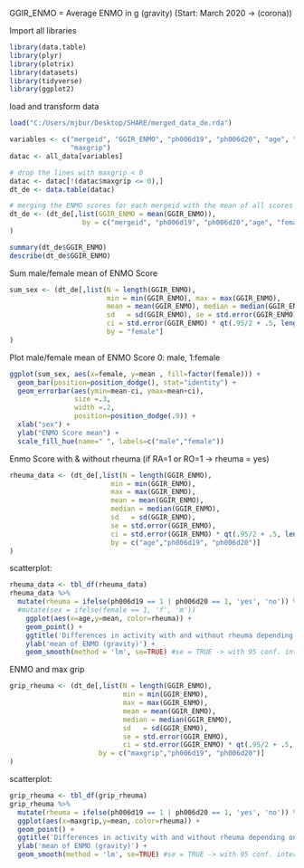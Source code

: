 GGIR_ENMO = Average ENMO in g (gravity)
(Start: March 2020 -> (corona))

Import all libraries
```r
library(data.table)
library(plyr)
library(plotrix)
library(datasets)
library(tidyverse)
library(ggplot2)
```

load and transform data
```r
load("C:/Users/mjbur/Desktop/SHARE/merged_data_de.rda")

variables <- c("mergeid", "GGIR_ENMO", "ph006d19", "ph006d20", "age", "female",
               "maxgrip")
datac <- all_data[variables]

# drop the lines with maxgrip < 0
datac <- datac[!(datac$maxgrip <= 0),]
dt_de <- data.table(datac)

# merging the ENMO scores for each mergeid with the mean of all scores
dt_de <- (dt_de[,list(GGIR_ENMO = mean(GGIR_ENMO)),
                  by = c("mergeid", "ph006d19", "ph006d20","age", "female", "maxgrip")]
)
```

```r
summary(dt_de$GGIR_ENMO)
describe(dt_de$GGIR_ENMO)
```

  Sum male/female mean of ENMO Score
   
```r
sum_sex <- (dt_de[,list(N = length(GGIR_ENMO),
                        min = min(GGIR_ENMO), max = max(GGIR_ENMO),
                        mean = mean(GGIR_ENMO), median = median(GGIR_ENMO),
                        sd   = sd(GGIR_ENMO), se = std.error(GGIR_ENMO),
                        ci = std.error(GGIR_ENMO) * qt(.95/2 + .5, length(GGIR_ENMO))),
                        by = "female"]
)
```
 
 Plot male/female mean of ENMO Score 
   0: male, 1:female
```r
ggplot(sum_sex, aes(x=female, y=mean , fill=factor(female))) +
  geom_bar(position=position_dodge(), stat="identity") +
  geom_errorbar(aes(ymin=mean-ci, ymax=mean+ci),
                size =.3,
                width =.2, 
                position=position_dodge(.9)) +
  xlab("sex") +
  ylab("ENMO Score mean") + 
  scale_fill_hue(name=" ", labels=c("male","female"))
```

 Enmo Score with & without rheuma
 (if RA=1 or RO=1 -> rheuma = yes)
 
```r
rheuma_data <- (dt_de[,list(N = length(GGIR_ENMO),
                         min = min(GGIR_ENMO),
                         max = max(GGIR_ENMO),
                         mean = mean(GGIR_ENMO),
                         median = median(GGIR_ENMO),
                         sd   = sd(GGIR_ENMO),
                         se = std.error(GGIR_ENMO),
                         ci = std.error(GGIR_ENMO) * qt(.95/2 + .5, length(GGIR_ENMO))),
                         by = c("age","ph006d19", "ph006d20")]
)
```
 
 scatterplot:
 
```r
rheuma_data <- tbl_df(rheuma_data)
rheuma_data %>%
  mutate(rheuma = ifelse(ph006d19 == 1 | ph006d20 == 1, 'yes', 'no')) %>%
  #mutate(sex = ifelse(female == 1, 'f', 'm')) 
    ggplot(aes(x=age,y=mean, color=rheuma)) + 
    geom_point() +
    ggtitle('Differences in activity with and without rheuma depending on age') +
    ylab('mean of ENMO (gravity)') +
    geom_smooth(method = 'lm', se=TRUE) #se = TRUE -> with 95 conf. interval

```
 
  ENMO and max grip
  
```r
grip_rheuma <- (dt_de[,list(N = length(GGIR_ENMO),
                            min = min(GGIR_ENMO),
                            max = max(GGIR_ENMO),
                            mean = mean(GGIR_ENMO),
                            median = median(GGIR_ENMO),
                            sd   = sd(GGIR_ENMO),
                            se = std.error(GGIR_ENMO),
                            ci = std.error(GGIR_ENMO) * qt(.95/2 + .5, length(GGIR_ENMO))),
                      by = c("maxgrip","ph006d19", "ph006d20")]
)
```

  scatterplot:
  
```r
grip_rheuma <- tbl_df(grip_rheuma)
grip_rheuma %>%
  mutate(rheuma = ifelse(ph006d19 == 1 | ph006d20 == 1, 'yes', 'no')) %>%
  ggplot(aes(x=maxgrip,y=mean, color=rheuma)) + 
  geom_point() +
  ggtitle('Differences in activity with and without rheuma depending on age') +
  ylab('mean of ENMO (gravity)') +
  geom_smooth(method = 'lm', se=TRUE) #se = TRUE -> with 95 conf. interval
```